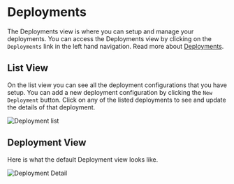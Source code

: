 # Deployments

The Deployments view is where you can setup and manage your deployments. You can access the Deployments view by clicking on the `Deployments` link in the left hand navigation. Read more about [Deployments](/concepts/deployments).

## List View

On the list view you can see all the deployment configurations that you have setup. You can add a new deployment configuration by clicking the `New Deployment` button. Click on any of the listed deployments to see and update the details of that deployment.

![Deployment list](/img/ottodeploy/deployments-list.png)

## Deployment View

Here is what the default Deployment view looks like.

![Deployment Detail](/img/ottodeploy/simple-deployment.png)
